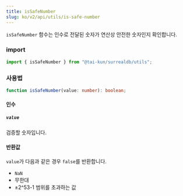 ```yaml
---
title: isSafeNumber
slug: ko/v2/api/utils/is-safe-number
---
```


`isSafeNumber` 함수는 인수로 전달된 숫자가 연산상 안전한 숫자인지 확인합니다.

### import

```ts
import { isSafeNumber } from "@tai-kun/surrealdb/utils";
```

### 사용법

```ts
function isSafeNumber(value: number): boolean;
```

#### 인수

##### `value`

검증할 숫자입니다.

#### 반환값

`value`가 다음과 같은 경우 `false`를 반환합니다.

- `NaN`
- 무한대
- ±2^53-1 범위를 초과하는 값
